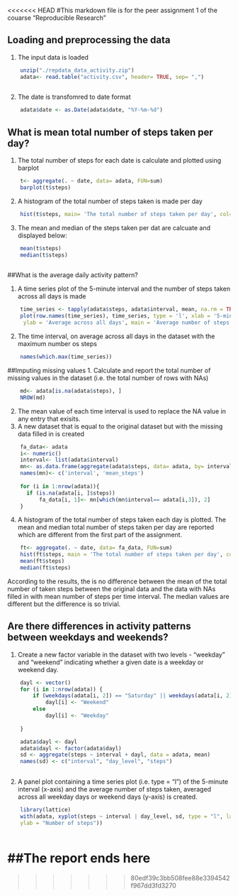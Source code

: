 <<<<<<< HEAD
#This markdown file is for the peer assignment 1 of the couarse "Reproducible Research"


## Loading and preprocessing the data
1. The input data is loaded 

```r
    unzip("./repdata_data_activity.zip")
    adata<- read.table("activity.csv", header= TRUE, sep= ",")
  
```

2. The date is transfomred to date format

```r
    adata$date <- as.Date(adata$date, "%Y-%m-%d")
```
    

## What is mean total number of steps taken per day?

1. The total number of steps for each date is calculate and plotted using barplot
```r
    t<- aggregate(. ~ date, data= adata, FUN=sum)
    barplot(t$steps)
```

2. A histogram of the total number of steps taken is made per day

```r
    hist(t$steps, main= 'The total number of steps taken per day', col= 'Green')
```


3. The mean and median of the steps taken per dat are calcuate and displayed below:

```r
    mean(t$steps)
    median(t$steps) 
  
```

##What is the average daily activity pattern?

1. A time series plot of the 5-minute interval and the number of steps taken across all days is made

```r
    time_series <- tapply(adata$steps, adata$interval, mean, na.rm = TRUE)
    plot(row.names(time_series), time_series, type = 'l', xlab = '5-min interval', 
     ylab = 'Average across all days', main = 'Average number of steps taken', col= 'Blue' )
```

2. The time interval, on average across all days in the dataset with the maximum number os steps
```r
    names(which.max(time_series))
```

##Imputing missing values
1. Calculate and report the total number of missing values in the dataset (i.e. the total number of rows with NAs)
```r
    md<- adata[is.na(adata$steps), ] 
    NROW(md)
```
    
2. The mean value of each time interval is used to replace the NA value in any entry that exisits.
3. A new dataset that is equal to the original dataset but with the missing data filled in is created

```r
    fa_data<- adata
    i<- numeric()
    interval<- list(adata$interval)
    mn<- as.data.frame(aggregate(adata$steps, data= adata, by= interval ,FUN= mean , na.rm= TRUE))
    names(mn)<- c('interval', 'mean_steps')
    
    for (i in 1:nrow(adata)){
      if (is.na(adata[i, ]$steps))
          fa_data[i, 1]<- mn[which(mn$interval== adata[i,3]), 2]
    }
```



4. A histogram of the total number of steps taken each day is plotted. The mean and median total number of steps taken per day are reported which are different from the first part of the assignment. 

```r
    ft<- aggregate(. ~ date, data= fa_data, FUN=sum)
    hist(ft$steps, main = 'The total number of steps taken per day', col= 'Yellow')
    mean(ft$steps)
    median(ft$steps) 
```

According to the results, the is no difference between the mean of the total number of taken steps between the original data and the data with NAs filled in with mean number of steps per time interval. The median values are different but the difference is so trivial. 


## Are there differences in activity patterns between weekdays and weekends?

1. Create a new factor variable in the dataset with two levels - "weekday" and "weekend" indicating whether a given date is a weekday or weekend day.

```r

    dayl <- vector()
    for (i in 1:nrow(adata)) {
        if (weekdays(adata[i, 2]) == "Saturday" || weekdays(adata[i, 2]) == "Sunday") 
            dayl[i] <- "Weekend"
        else 
            dayl[i] <- "Weekday"
        
    }

    adata$dayl <- dayl
    adata$dayl <- factor(adata$dayl)
    sd <- aggregate(steps ~ interval + dayl, data = adata, mean)
    names(sd) <- c("interval", "day_level", "steps")
    
```


2. A panel plot containing a time series plot (i.e. type = "l") of the 5-minute interval (x-axis) and the average number of steps taken, averaged across all weekday days or weekend days (y-axis) is created. 

```r
    library(lattice)
    with(adata, xyplot(steps ~ interval | day_level, sd, type = "l", layout = c(1, 2), xlab = "Interval", 
    ylab = "Number of steps"))
    
```

##The report ends here
=======
>>>>>>> 80edf39c3bb508fee88e3394542f967dd3fd3270
